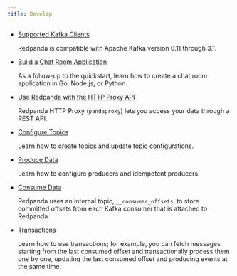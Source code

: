 ```yaml
---
title: Develop
---
```


<head>
    <meta name="title" content="Develop | Redpanda Docs"/>
    <meta name="description" content="Develop doc topics."/>
    <link rel="canonical" href="https://docs.redpanda.com/docs/develop/" />
</head>

- [Supported Kafka Clients](../develop/kafka-clients)

    Redpanda is compatible with Apache Kafka version 0.11 through 3.1. 

- [Build a Chat Room Application](../develop/code-examples)

    As a follow-up to the quickstart, learn how to create a chat room application in Go, Node.js, or Python.

- [Use Redpanda with the HTTP Proxy API](../develop/http-proxy)

    Redpanda HTTP Proxy (`pandaproxy`) lets you access your data through a REST API. 

- [Configure Topics](../develop/config-topics)

    Learn how to create topics and update topic configurations.

- [Produce Data](../develop/produce-data)

    Learn how to configure producers and idempotent producers.

- [Consume Data](../develop/consume-data/)
      
    Redpanda uses an internal topic, `__consumer_offsets`, to store committed offsets from each Kafka consumer that is attached to Redpanda. 

- [Transactions](../develop/transactions)

    Learn how to use transactions; for example, you can fetch messages starting from the last consumed offset and transactionally process them one by one, updating the last consumed offset and producing events at the same time.
